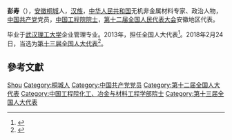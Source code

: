 '''彭寿'''（{{bd|1960年|8月|}}），[[安徽|安徽]][[桐城|桐城]]人，[[汉族|汉族]]，[[中华人民共和国|中华人民共和国]]无机非金属材料专家、政治人物，[[中国共产党|中国共产党]]党员，[[中国工程院院士|中国工程院院士]]，[[第十二届全国人民代表大会|第十二届全国人民代表大会]]安徽地区代表。

毕业于[[武汉理工大学|武汉理工大学]]企业管理专业。2013年，担任全国人大代表<ref>{{cite news|title=全国人大代表信息-彭寿|url= http://210.82.31.1:8084/delegate/viewDelegate.action?dbid=121017|accessdate=2013-04-05|newspaper=全国人大网}}{{Dead link|date=2020年1月 |bot=InternetArchiveBot |fix-attempted=yes }}</ref>。2018年2月24日，当选为[[第十三届全国人大代表|第十三届全国人大代表]]<ref>{{Cite web|title=（受权发布）中华人民共和国第十三届全国人民代表大会代表名单-中新网|url=http://www.chinanews.com/gn/2018/02-25/8453959.shtml|accessdate=2021-02-13|work=中新网|archive-date=2018-02-27|archive-url=https://web.archive.org/web/20180227031724/http://www.chinanews.com/gn/2018/02-25/8453959.shtml|dead-url=no}}</ref>。

== 參考文獻 ==
{{reflist}}

{{中国工程院化工、冶金与材料工程学部院士}}

{{Authority control}}

{{DEFAULTSORT:Peng彭}}
[[Category:彭姓|Shou]]
[[Category:桐城人|Category:桐城人]]
[[Category:中国共产党党员|Category:中国共产党党员]]
[[Category:第十二届全国人大代表|Category:第十二届全国人大代表]]
[[Category:中国工程院化工、冶金与材料工程学部院士|Category:中国工程院化工、冶金与材料工程学部院士]]
[[Category:第十三届全国人大代表|Category:第十三届全国人大代表]]


{{中国政治人物小作品}}